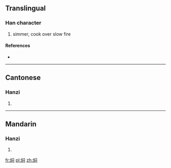 {{also|燜}}
==Translingual==

===Han character===
{{Han char|rn=86|rad=火|as=07|sn=11|four=|canj=火中尸心 (FLSP)}}

# simmer, cook over slow fire

====References====
* {{Han ref|kx=0673.111|hdz=32205.110|uh=7116|ud=28950}}

----

==Cantonese==

===Hanzi===
{{yue-hanzi|jyut=|y=mun6|tra=燜}}

# {{defn|Cantonese|sort=火07}}

----

==Mandarin==

===Hanzi===
{{cmn-hanzi|tra=燜|pin=[[mèn]] ([[men4]])|wg=men<sup>4</sup>}}

# {{defn|Mandarin|sort=火07}}

[[fr:焖]]
[[pl:焖]]
[[zh:焖]]